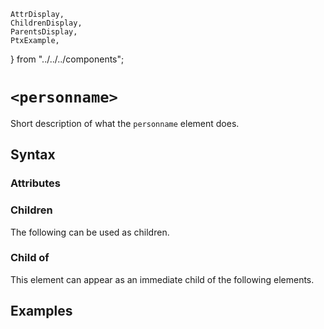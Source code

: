     AttrDisplay,
    ChildrenDisplay,
    ParentsDisplay,
    PtxExample,
} from "../../../components";

# `<personname>`

Short description of what the `personname` element does.

## Syntax

### Attributes

<AttrDisplay name="personname" />

### Children

The following can be used as children.

<ChildrenDisplay name="personname" />

### Child of

This element can appear as an immediate child of the following elements.

<ParentsDisplay name="personname" />

## Examples

    